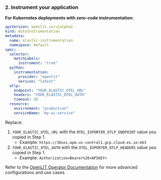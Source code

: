 ### 2. Instrument your application
**For Kubernetes deployments with zero-code instrumentation:**

```yaml
apiVersion: openlit.io/v1alpha1
kind: AutoInstrumentation
metadata:
  name: elastic-instrumentation
  namespace: default
spec:
  selector:
    matchLabels:
      instrument: "true"
  python:
    instrumentation:
      provider: "openlit"
      version: "latest"
  otlp:
    endpoint: "YOUR_ELASTIC_OTEL_URL"
    headers: "YOUR_ELASTIC_OTEL_AUTH"
    timeout: 30
  resource:
    environment: "production"
    serviceName: "my-ai-service"
```

Replace:
1. `YOUR_ELASTIC_OTEL_URL` with the `OTEL_EXPORTER_OTLP_ENDPOINT` value you copied in Step 1.
   * Example: `https://38xxx.apm.us-central1.gcp.cloud.es.io:443`
1. `YOUR_ELASTIC_OTEL_AUTH` with the `OTEL_EXPORTER_OTLP_HEADERS` value you copied in Step 1.
   * Example: `Authorization=Bearer%20<APIKEY>`

Refer to the [OpenLIT Operator Documentation](/latest/operator/overview) for more advanced configurations and use cases.

